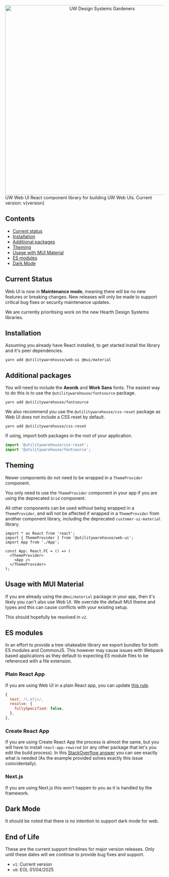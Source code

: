 

<Analytics />

<Meta title="Web UI / Introduction" />

<Unstyled>
  <Flex direction="column" align="center" pb={6}>
    <img
      src="gardening.png"
      alt="UW Design Systems Gardeners"
      title="UW Design Systems Gardeners"
      width="600"
    />
    <Flex direction="column" gap={4} align="center">
      <Heading variant="displayHeading">UW Web UI</Heading>
      <Flex direction="column" gap={1} align="center">
        <Text variant="subtitle">React component library for building UW Web UIs.</Text>
        <Text>Current version: v{version}</Text>
      </Flex>
    </Flex>
  </Flex>
</Unstyled>

## Contents

- [Current status](#current-status)
- [Installation](#installation)
- [Additional packages](#additional-packages)
- [Theming](#theming)
- [Usage with MUI Material](#usage-with-mui-material)
- [ES modules](#es-modules)
- [Dark Mode](#dark-mode)

## Current Status

Web UI is now in **Maintenance mode**, meaning there will be no new features or
breaking changes. New releases will only be made to support critical bug fixes
or security maintenance updates.

We are currently prioritising work on the new Hearth Design Systems libraries.

## Installation

Assuming you already have React installed, to get started install the library and it's peer dependencies.

```console
yarn add @utilitywarehouse/web-ui @mui/material
```

## Additional packages

You will need to include the **Aeonik** and **Work Sans** fonts. The
easiest way to do this is to use the `@utilitywarehouse/fontsource` package.

```console
yarn add @utilitywarehouse/fontsource
```

We also recommend you use the `@utilitywarehouse/css-reset` package as Web UI does
not include a CSS reset by default.

```console
yarn add @utilitywarehouse/css-reset
```

If using, import both packages in the root of your application.

```js
import '@utilitywarehouse/css-reset';
import '@utilitywarehouse/fontsource';
```

## Theming

Newer components do not need to be wrapped in a `ThemeProvider` component.

You only need to use the `ThemeProvider` component in your app if you are using
the deprecated `Grid` component.

All other components can be used without being wrapped in a `ThemeProvider`,
and will not be affected if wrapped in a `ThemeProvider` from another
component library, including the deprecated `customer-ui-material` library.

```tsx
import * as React from 'react';
import { ThemeProvider } from '@utilitywarehouse/web-ui';
import App from './App';

const App: React.FC = () => (
  <ThemeProvider>
    <App />
  </ThemeProvider>
);
```

## Usage with MUI Material

If you are already using the `@mui/material` package in your app, then it's
likely you can't also use Web UI. We override the default MUI theme and types
and this can cause conflicts with your existing setup.

This should hopefully be resolved in `v2`.

## ES modules

In an effort to provide a tree-shakeable library we export bundles for both ES
modules and CommonJS. This however may cause issues with Webpack based
applications as they default to expecting ES module files to be referenced with
a file extension.

### Plain React App

If you are using Web UI in a plain React app, you can update [this rule](https://webpack.js.org/configuration/module/#resolvefullyspecified).

```js
{
  test: /\.m?js/,
  resolve: {
    fullySpecified: false,
  },
},
```

### Create React App

If you are using Create React App the process is almost the same, but you will
have to install `react-app-rewired` (or any other package that let's you edit
the build process). In this [StackOverflow answer](https://stackoverflow.com/a/70720290) you can see exactly what
is needed (As the example provided solves exactly this issue coincidentally).

### Next.js

If you are using Next.js this won't happen to you as it is handled by the framework.

## Dark Mode

It should be noted that there is no intention to support dark mode for web.

## End of Life

These are the current support timelines for major version releases. Only until
these dates will we continue to provide bug fixes and support.

- `v1`: Current version
- `v0`: EOL 01/04/2025
